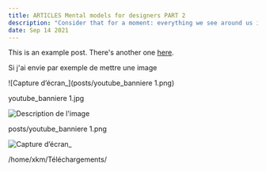 ```yaml
---
title: ARTICLES Mental models for designers PART 2
description: "Consider that for a moment: everything we see around us is assumed to have had a cause and is contingent upon."
date: Sep 14 2021
---
```


This is an example post. There's another one [here](/posts/example-post).


Si j'ai envie par exemple de mettre une image 



![Capture d’écran_](posts/youtube_banniere 1.png)


 youtube_banniere 1.jpg

<img src="posts/youtube_banniere 1.png" alt="Description de l'image">

posts/youtube_banniere 1.png

![Capture d’écran_](/home/xkm/Téléchargements/arbre.png)


/home/xkm/Téléchargements/
